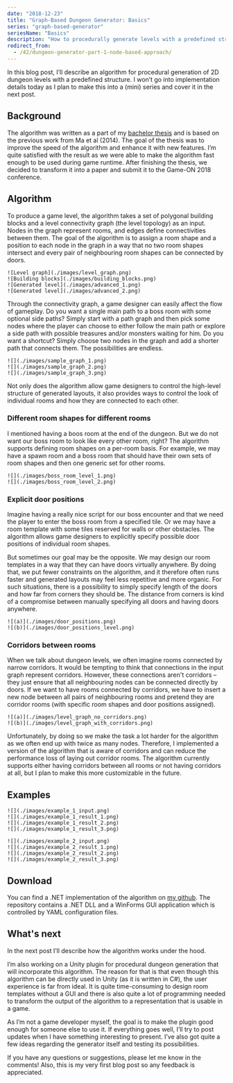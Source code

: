 ```yaml
---
date: "2018-12-23"
title: "Graph-Based Dungeon Generator: Basics"
series: "graph-based-generator"
seriesName: "Basics"
description: "How to procedurally generate levels with a predefined structure."
redirect_from:
  - /42/dungeon-generator-part-1-node-based-approach/
---
```


In this blog post, I’ll describe an algorithm for procedural generation of 2D dungeon levels with a predefined structure. I won’t go into implementation details today as I plan to make this into a (mini) series and cover it in the next post.

<BlogSeries slug={props.slug} />
<EdgarLinks />

## Background

The algorithm was written as a part of my [bachelor thesis](https://github.com/OndrejNepozitek/Edgar-DotNet/blob/text/bachelor_thesis.pdf) and is based on the previous work from Ma et al (2014). The goal of the thesis was to improve the speed of the algorithm and enhance it with new features. I’m quite satisfied with the result as we were able to make the algorithm fast enough to be used during game runtime. After finishing the thesis, we decided to transform it into a paper and submit it to the Game-ON 2018 conference.

## Algorithm

To produce a game level, the algorithm takes a set of polygonal building blocks and a level connectivity graph (the level topology) as an input. Nodes in the graph represent rooms, and edges define connectivities between them. The goal of the algorithm is to assign a room shape and a position to each node in the graph in a way that no two room shapes intersect and every pair of neighbouring room shapes can be connected by doors.

```grid|2
![Level graph](./images/level_graph.png)
![Building blocks](./images/building_blocks.png)
![Generated level](./images/advanced_1.png)
![Generated level](./images/advanced_2.png)
```

Through the connectivity graph, a game designer can easily affect the flow of gameplay. Do you want a single main path to a boss room with some optional side paths? Simply start with a path graph and then pick some nodes where the player can choose to either follow the main path or explore a side path with possible treasures and/or monsters waiting for him. Do you want a shortcut? Simply choose two nodes in the graph and add a shorter path that connects them. The possibilities are endless.

```grid|3
![](./images/sample_graph_1.png)
![](./images/sample_graph_2.png)
![](./images/sample_graph_3.png)
```

Not only does the algorithm allow game designers to control the high-level structure of generated layouts, it also provides ways to control the look of individual rooms and how they are connected to each other.

### Different room shapes for different rooms

I mentioned having a boos room at the end of the dungeon. But we do not want our boss room to look like every other room, right? The algorithm supports defining room shapes on a per-room basis. For example, we may have a spawn room and a boss room that should have their own sets of room shapes and then one generic set for other rooms.

```grid|2|Two layouts generated from an input graph that has a special room shape assigned to the room number 8.
![](./images/boss_room_level_1.png)
![](./images/boss_room_level_2.png)
```

### Explicit door positions

Imagine having a really nice script for our boss encounter and that we need the player to enter the boss room from a specified tile. Or we may have a room template with some tiles reserved for walls or other obstacles. The algorithm allows game designers to explicitly specify possible door positions of individual room shapes.

But sometimes our goal may be the opposite. We may design our room templates in a way that they can have doors virtually anywhere. By doing that, we put fewer constraints on the algorithm, and it therefore often runs faster and generated layouts may feel less repetitive and more organic. For such situations, there is a possibility to simply specify length of the doors and how far from corners they should be. The distance from corners is kind of a compromise between manually specifying all doors and having doors anywhere.

```grid|2|(a) illustrates different types of door positions – the square room has 8 explicitly defined door positions, whilst the rectangular room uses lenght and distance from corners. (b) shows a simple generated layout with room shapes from (a).
![(a)](./images/door_positions.png)
![(b)](./images/door_positions_level.png)
```

### Corridors between rooms

When we talk about dungeon levels, we often imagine rooms connected by narrow corridors. It would be tempting to think that connections in the input graph represent corridors. However, these connections aren't corridors – they just ensure that all neighbouring nodes can be connected directly by doors. If we want to have rooms connected by corridors, we have to insert a new node between all pairs of neighbouring rooms and pretend they are corridor rooms (with specific room shapes and door positions assigned).

```grid|2|Illustration of how we can modify the input graph to add corridors between rooms. (a) shows an input graph before adding corridor rooms. (b) shows an input graph created from (a) by adding a new room between all neigbouring rooms in the original graph.
![(a)](./images/level_graph_no_corridors.png)
![(b)](./images/level_graph_with_corridors.png)
```

Unfortunately, by doing so we make the task a lot harder for the algorithm as we often end up with twice as many nodes. Therefore, I implemented a version of the algorithm that is aware of corridors and can reduce the performance loss of laying out corridor rooms. The algorithm currently supports either having corridors between all rooms or not having corridors at all, but I plan to make this more customizable in the future.

## Examples

```grid|2|Several layouts generated with different sets of building blocks and corridors enabled.
![](./images/example_1_input.png)
![](./images/example_1_result_1.png)
![](./images/example_1_result_2.png)
![](./images/example_1_result_3.png)
```

```grid|2|Several layouts generated with different sets of building blocks and corridors enabled.
![](./images/example_2_input.png)
![](./images/example_2_result_1.png)
![](./images/example_2_result_2.png)
![](./images/example_2_result_3.png)
```

## Download

You can find a .NET implementation of the algorithm on [my github](https://github.com/OndrejNepozitek/Edgar-DotNet). The repository contains a .NET DLL and a WinForms GUI application which is controlled by YAML configuration files.

## What's next

In the next post I’ll describe how the algorithm works under the hood.

I’m also working on a Unity plugin for procedural dungeon generation that will incorporate this algorithm. The reason for that is that even though this algorithm can be directly used in Unity (as it is written in C#), the user experience is far from ideal. It is quite time-consuming to design room templates without a GUI and there is also quite a lot of programming needed to transform the output of the algorithm to a representation that is usable in a game.

As I’m not a game developer myself, the goal is to make the plugin good enough for someone else to use it. If everything goes well, I’ll try to post updates when I have something interesting to present. I’ve also got quite a few ideas regarding the generator itself and testing its possibilities.

If you have any questions or suggestions, please let me know in the comments! Also, this is my very first blog post so any feedback is appreciated.